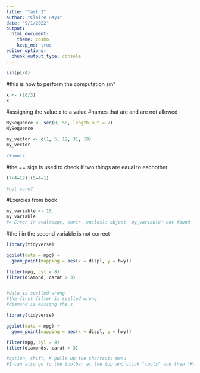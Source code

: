 ```yaml
---
title: "Task 2"
author: "Claire Hays"
date: "9/1/2022"
output: 
  html_document:
    theme: cosmo
    keep_md: true
editor_options: 
  chunk_output_type: console
---
```


```r
sin(pi/4)
```
#this is how to perform the computation sin"


```r
x <- (10/3)
x
```
#assigning the value x to a value
#names that are and are not allowed

```r
MySequence <- seq(0, 50, length.out = 7)
MySequence
```

```r
my_vector <- c(1, 5, 12, 31, 19)
my_vector
```

```r
7+5==12

```
#the == sign is used to check if two things are eaual to eachother

```r
(7+4=12)|(5−4=1)

#not sure?
```



#Exercies from book

```r
my_variable <- 10
my_varıable
#> Error in eval(expr, envir, enclos): object 'my_varıable' not found
```
#the i in the second variable is not correct

```r
library(tidyverse)

ggplot(dota = mpg) + 
  geom_point(mapping = aes(x = displ, y = hwy))

fliter(mpg, cyl = 8)
filter(diamond, carat > 3)


#data is spelled wrong
#the first filter is spelled wrong
#diamond is missing the s
```

```r
library(tidyverse)

ggplot(data = mpg) + 
  geom_point(mapping = aes(x = displ, y = hwy))

filter(mpg, cyl = 8)
filter(diamonds, carat > 3)

```


```r
#option, shift, K pulls up the shortcuts menu
#I can also go to the toolbar at the top and click "tools" and then "Keyboard Shortcuts Help"

```

